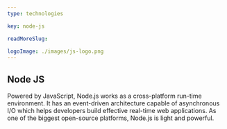---
type: technologies

key: node-js

readMoreSlug:

logoImage: ./images/js-logo.png
---

## Node JS
Powered by JavaScript, Node.js works as a cross-platform run-time environment. It has an event-driven architecture capable of asynchronous I/O which helps developers build effective real-time web applications. As one of the biggest open-source platforms, Node.js is light and powerful.
